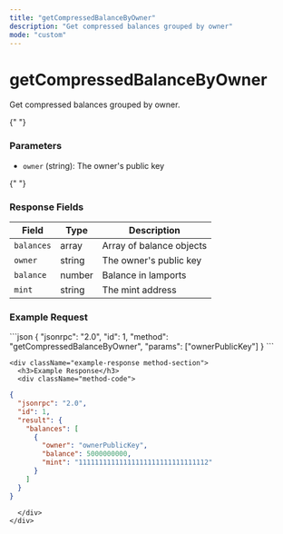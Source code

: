 ```yaml
---
title: "getCompressedBalanceByOwner"
description: "Get compressed balances grouped by owner"
mode: "custom"
---
```


<div className="method-page-container">
  <div className="method-header">
    <h1 className="method-title">getCompressedBalanceByOwner</h1>
    <p className="method-description">Get compressed balances grouped by owner.</p>
  </div>

{" "}
<div className="method-params method-section">
  <h3>Parameters</h3>
  <ul>
    <li>
      <code>owner</code> (string): The owner's public key
    </li>
  </ul>
</div>

{" "}
<div className="method-response method-section">
  <h3>Response Fields</h3>
  <table className="method-table">
    <thead>
      <tr>
        <th>Field</th>
        <th>Type</th>
        <th>Description</th>
      </tr>
    </thead>
    <tbody>
      <tr>
        <td>
          <code>balances</code>
        </td>
        <td>array</td>
        <td>Array of balance objects</td>
      </tr>
      <tr>
        <td>
          <code>owner</code>
        </td>
        <td>string</td>
        <td>The owner's public key</td>
      </tr>
      <tr>
        <td>
          <code>balance</code>
        </td>
        <td>number</td>
        <td>Balance in lamports</td>
      </tr>
      <tr>
        <td>
          <code>mint</code>
        </td>
        <td>string</td>
        <td>The mint address</td>
      </tr>
    </tbody>
  </table>
</div>

  <div className="method-examples">
    <div className="example-request method-section">
      <h3>Example Request</h3>
      <div className="method-code">
```json
{
  "jsonrpc": "2.0",
  "id": 1,
  "method": "getCompressedBalanceByOwner",
  "params": ["ownerPublicKey"]
}
```
      </div>
    </div>

    <div className="example-response method-section">
      <h3>Example Response</h3>
      <div className="method-code">

```json
{
  "jsonrpc": "2.0",
  "id": 1,
  "result": {
    "balances": [
      {
        "owner": "ownerPublicKey",
        "balance": 5000000000,
        "mint": "11111111111111111111111111111112"
      }
    ]
  }
}
```

      </div>
    </div>

  </div>
</div>

